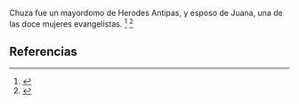Chuza fue un mayordomo de Herodes Antipas, y esposo de Juana, una de las doce mujeres evangelistas. <ref>{{lib|LU|150|1|1}}</ref> <ref>{{lib|LU|154|0|2}}</ref> 

== Referencias ==
<references />
